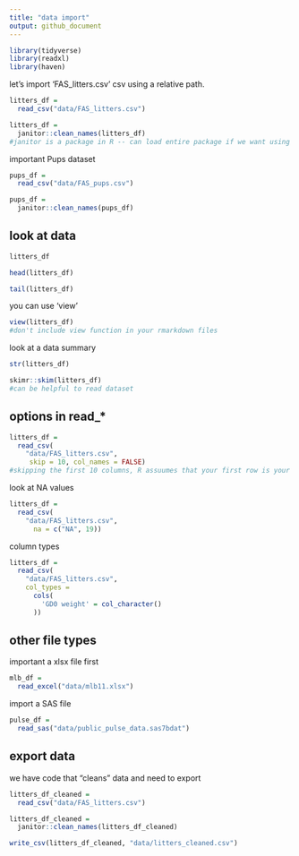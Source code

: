 ```yaml
---
title: "data import"
output: github_document
---
```


```r
library(tidyverse)
library(readxl)
library(haven)
```

let's import 'FAS_litters.csv' csv using a relative path.

```r
litters_df = 
  read_csv("data/FAS_litters.csv")

litters_df = 
  janitor::clean_names(litters_df)
#janitor is a package in R -- can load entire package if we want using library(), but it loads all functions in the janitor package

```
important Pups dataset
```r
pups_df = 
  read_csv("data/FAS_pups.csv")

pups_df = 
  janitor::clean_names(pups_df)
```

## look at data 

```r
litters_df

head(litters_df)

tail(litters_df)
```
you can use 'view'

```r
view(litters_df)
#don't include view function in your rmarkdown files
```

look at a data summary
```r
str(litters_df)

skimr::skim(litters_df)
#can be helpful to read dataset 
```
## options in read_*

```r
litters_df = 
  read_csv(
    "data/FAS_litters.csv",
     skip = 10, col_names = FALSE)
#skipping the first 10 columns, R assuumes that your first row is your variable name
```
look at NA values

```r
litters_df = 
  read_csv(
    "data/FAS_litters.csv", 
      na = c("NA", 19))
```
column types 

```r
litters_df =
  read_csv(
    "data/FAS_litters.csv",
    col_types =
      cols(
        'GD0 weight' = col_character()
      ))
```

## other file types

important a xlsx file first 

```r
mlb_df = 
  read_excel("data/mlb11.xlsx")
```

import a SAS file 

```r
pulse_df = 
  read_sas("data/public_pulse_data.sas7bdat")
```

## export data 

we have code that "cleans" data and need to export 

```r
litters_df_cleaned = 
  read_csv("data/FAS_litters.csv")

litters_df_cleaned =
  janitor::clean_names(litters_df_cleaned)

write_csv(litters_df_cleaned, "data/litters_cleaned.csv")
```



